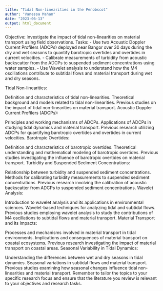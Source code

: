 ```yaml
---
title: "Tidal Non-linearities in the Penobscot"
author: "Vanessa Mahan"
date: "2023-06-13"
output: html_document
---
```

Objective: Investigate the impact of tidal non-linearities on material transport using field observations.
Tasks: 
- Use two Acoustic Doppler Current Profilers (ADCPs) deployed near Bangor over 30 days during the dry and wet seasons to quantify barotropic overtides and overtides in current velocities.
- Calibrate measurements of turbidity from acoustic backscatter from the ADCPs to suspended sediment concentrations using water samples.
- Use Wavelet analysis to understand how the M4 oscillations contribute to subtidal flows and material transport during wet and dry seasons.

Tidal Non-linearities:

Definition and characteristics of tidal non-linearities.
Theoretical background and models related to tidal non-linearities.
Previous studies on the impact of tidal non-linearities on material transport.
Acoustic Doppler Current Profilers (ADCPs):

Principles and working mechanisms of ADCPs.
Applications of ADCPs in studying tidal dynamics and material transport.
Previous research utilizing ADCPs for quantifying barotropic overtides and overtides in current velocities.
Barotropic Overtides:

Definition and characteristics of barotropic overtides.
Theoretical understanding and mathematical modeling of barotropic overtides.
Previous studies investigating the influence of barotropic overtides on material transport.
Turbidity and Suspended Sediment Concentrations:

Relationship between turbidity and suspended sediment concentrations.
Methods for calibrating turbidity measurements to suspended sediment concentrations.
Previous research involving the calibration of acoustic backscatter from ADCPs to suspended sediment concentrations.
Wavelet Analysis:

#####################

Introduction to wavelet analysis and its applications in environmental sciences.
Wavelet-based techniques for analyzing tidal and subtidal flows.
Previous studies employing wavelet analysis to study the contributions of M4 oscillations to subtidal flows and material transport.
Material Transport and its Impacts:

Processes and mechanisms involved in material transport in tidal environments.
Implications and consequences of material transport on coastal ecosystems.
Previous research investigating the impact of material transport on coastal areas.
Seasonal Variability in Tidal Dynamics:

Understanding the differences between wet and dry seasons in tidal dynamics.
Seasonal variations in subtidal flows and material transport.
Previous studies examining how seasonal changes influence tidal non-linearities and material transport.
Remember to tailor the topics to your specific research focus and ensure that the literature you review is relevant to your objectives and research tasks.